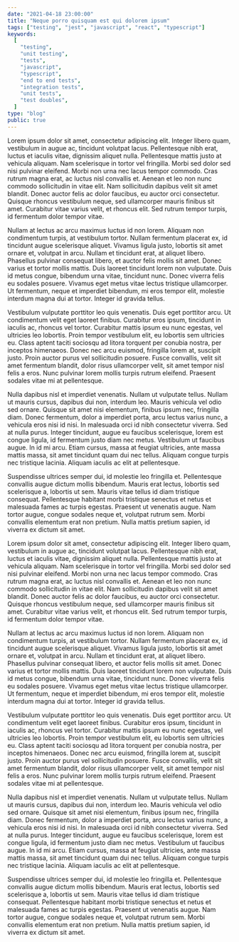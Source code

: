 ```yaml
---
date: "2021-04-18 23:00:00"
title: "Neque porro quisquam est qui dolorem ipsum"
tags: ["testing", "jest", "javascript", "react", "typescript"]
keywords:
  [
    "testing",
    "unit testing",
    "tests",
    "javascript",
    "typescript",
    "end to end tests",
    "integration tests",
    "unit tests",
    "test doubles",
  ]
type: "blog"
public: true
---
```



Lorem ipsum dolor sit amet, consectetur adipiscing elit. Integer libero quam, vestibulum in augue ac, tincidunt volutpat lacus. Pellentesque nibh erat, luctus et iaculis vitae, dignissim aliquet nulla. Pellentesque mattis justo at vehicula aliquam. Nam scelerisque in tortor vel fringilla. Morbi sed dolor sed nisi pulvinar eleifend. Morbi non urna nec lacus tempor commodo. Cras rutrum magna erat, ac luctus nisl convallis et. Aenean et leo non nunc commodo sollicitudin in vitae elit. Nam sollicitudin dapibus velit sit amet blandit. Donec auctor felis ac dolor faucibus, eu auctor orci consectetur. Quisque rhoncus vestibulum neque, sed ullamcorper mauris finibus sit amet. Curabitur vitae varius velit, et rhoncus elit. Sed rutrum tempor turpis, id fermentum dolor tempor vitae.

Nullam at lectus ac arcu maximus luctus id non lorem. Aliquam non condimentum turpis, at vestibulum tortor. Nullam fermentum placerat ex, id tincidunt augue scelerisque aliquet. Vivamus ligula justo, lobortis sit amet ornare et, volutpat in arcu. Nullam et tincidunt erat, at aliquet libero. Phasellus pulvinar consequat libero, et auctor felis mollis sit amet. Donec varius et tortor mollis mattis. Duis laoreet tincidunt lorem non vulputate. Duis id metus congue, bibendum urna vitae, tincidunt nunc. Donec viverra felis eu sodales posuere. Vivamus eget metus vitae lectus tristique ullamcorper. Ut fermentum, neque et imperdiet bibendum, mi eros tempor elit, molestie interdum magna dui at tortor. Integer id gravida tellus.

Vestibulum vulputate porttitor leo quis venenatis. Duis eget porttitor arcu. Ut condimentum velit eget laoreet finibus. Curabitur eros ipsum, tincidunt in iaculis ac, rhoncus vel tortor. Curabitur mattis ipsum eu nunc egestas, vel ultricies leo lobortis. Proin tempor vestibulum elit, eu lobortis sem ultricies eu. Class aptent taciti sociosqu ad litora torquent per conubia nostra, per inceptos himenaeos. Donec nec arcu euismod, fringilla lorem at, suscipit justo. Proin auctor purus vel sollicitudin posuere. Fusce convallis, velit sit amet fermentum blandit, dolor risus ullamcorper velit, sit amet tempor nisl felis a eros. Nunc pulvinar lorem mollis turpis rutrum eleifend. Praesent sodales vitae mi at pellentesque.

Nulla dapibus nisl et imperdiet venenatis. Nullam ut vulputate tellus. Nullam ut mauris cursus, dapibus dui non, interdum leo. Mauris vehicula vel odio sed ornare. Quisque sit amet nisi elementum, finibus ipsum nec, fringilla diam. Donec fermentum, dolor a imperdiet porta, arcu lectus varius nunc, a vehicula eros nisi id nisi. In malesuada orci id nibh consectetur viverra. Sed at nulla purus. Integer tincidunt, augue eu faucibus scelerisque, lorem est congue ligula, id fermentum justo diam nec metus. Vestibulum ut faucibus augue. In id mi arcu. Etiam cursus, massa at feugiat ultricies, ante massa mattis massa, sit amet tincidunt quam dui nec tellus. Aliquam congue turpis nec tristique lacinia. Aliquam iaculis ac elit at pellentesque.

Suspendisse ultrices semper dui, id molestie leo fringilla et. Pellentesque convallis augue dictum mollis bibendum. Mauris erat lectus, lobortis sed scelerisque a, lobortis ut sem. Mauris vitae tellus id diam tristique consequat. Pellentesque habitant morbi tristique senectus et netus et malesuada fames ac turpis egestas. Praesent ut venenatis augue. Nam tortor augue, congue sodales neque et, volutpat rutrum sem. Morbi convallis elementum erat non pretium. Nulla mattis pretium sapien, id viverra ex dictum sit amet.

<SubscribingBlock />

Lorem ipsum dolor sit amet, consectetur adipiscing elit. Integer libero quam, vestibulum in augue ac, tincidunt volutpat lacus. Pellentesque nibh erat, luctus et iaculis vitae, dignissim aliquet nulla. Pellentesque mattis justo at vehicula aliquam. Nam scelerisque in tortor vel fringilla. Morbi sed dolor sed nisi pulvinar eleifend. Morbi non urna nec lacus tempor commodo. Cras rutrum magna erat, ac luctus nisl convallis et. Aenean et leo non nunc commodo sollicitudin in vitae elit. Nam sollicitudin dapibus velit sit amet blandit. Donec auctor felis ac dolor faucibus, eu auctor orci consectetur. Quisque rhoncus vestibulum neque, sed ullamcorper mauris finibus sit amet. Curabitur vitae varius velit, et rhoncus elit. Sed rutrum tempor turpis, id fermentum dolor tempor vitae.

Nullam at lectus ac arcu maximus luctus id non lorem. Aliquam non condimentum turpis, at vestibulum tortor. Nullam fermentum placerat ex, id tincidunt augue scelerisque aliquet. Vivamus ligula justo, lobortis sit amet ornare et, volutpat in arcu. Nullam et tincidunt erat, at aliquet libero. Phasellus pulvinar consequat libero, et auctor felis mollis sit amet. Donec varius et tortor mollis mattis. Duis laoreet tincidunt lorem non vulputate. Duis id metus congue, bibendum urna vitae, tincidunt nunc. Donec viverra felis eu sodales posuere. Vivamus eget metus vitae lectus tristique ullamcorper. Ut fermentum, neque et imperdiet bibendum, mi eros tempor elit, molestie interdum magna dui at tortor. Integer id gravida tellus.

Vestibulum vulputate porttitor leo quis venenatis. Duis eget porttitor arcu. Ut condimentum velit eget laoreet finibus. Curabitur eros ipsum, tincidunt in iaculis ac, rhoncus vel tortor. Curabitur mattis ipsum eu nunc egestas, vel ultricies leo lobortis. Proin tempor vestibulum elit, eu lobortis sem ultricies eu. Class aptent taciti sociosqu ad litora torquent per conubia nostra, per inceptos himenaeos. Donec nec arcu euismod, fringilla lorem at, suscipit justo. Proin auctor purus vel sollicitudin posuere. Fusce convallis, velit sit amet fermentum blandit, dolor risus ullamcorper velit, sit amet tempor nisl felis a eros. Nunc pulvinar lorem mollis turpis rutrum eleifend. Praesent sodales vitae mi at pellentesque.

Nulla dapibus nisl et imperdiet venenatis. Nullam ut vulputate tellus. Nullam ut mauris cursus, dapibus dui non, interdum leo. Mauris vehicula vel odio sed ornare. Quisque sit amet nisi elementum, finibus ipsum nec, fringilla diam. Donec fermentum, dolor a imperdiet porta, arcu lectus varius nunc, a vehicula eros nisi id nisi. In malesuada orci id nibh consectetur viverra. Sed at nulla purus. Integer tincidunt, augue eu faucibus scelerisque, lorem est congue ligula, id fermentum justo diam nec metus. Vestibulum ut faucibus augue. In id mi arcu. Etiam cursus, massa at feugiat ultricies, ante massa mattis massa, sit amet tincidunt quam dui nec tellus. Aliquam congue turpis nec tristique lacinia. Aliquam iaculis ac elit at pellentesque.

Suspendisse ultrices semper dui, id molestie leo fringilla et. Pellentesque convallis augue dictum mollis bibendum. Mauris erat lectus, lobortis sed scelerisque a, lobortis ut sem. Mauris vitae tellus id diam tristique consequat. Pellentesque habitant morbi tristique senectus et netus et malesuada fames ac turpis egestas. Praesent ut venenatis augue. Nam tortor augue, congue sodales neque et, volutpat rutrum sem. Morbi convallis elementum erat non pretium. Nulla mattis pretium sapien, id viverra ex dictum sit amet.


